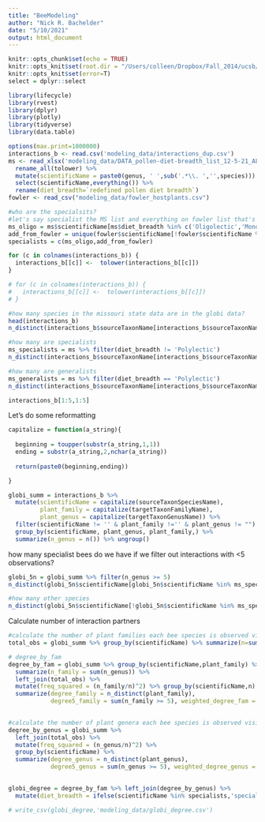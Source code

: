```yaml
---
title: "BeeModeling"
author: "Nick R. Bachelder"
date: "5/10/2021"
output: html_document
---
```


```r
knitr::opts_chunk$set(echo = TRUE)
knitr::opts_knit$set(root.dir = "/Users/colleen/Dropbox/Fall_2014/ucsb/Bee-Specialization-Modeling/")
knitr::opts_knit$set(error=T)
select = dplyr::select

library(lifecycle)
library(rvest)
library(dplyr)
library(plotly)
library(tidyverse)
library(data.table)


```

```r
options(max.print=1000000)
interactions_b <- read.csv('modeling_data/interactions_dup.csv')
ms <- read_xlsx('modeling_data/DATA_pollen-diet-breadth_list_12-5-21_ALR.xlsx', sheet = 3) %>%
  rename_all(tolower) %>%
  mutate(scientificName = paste0(genus, ' ',sub('.*\\. ','',species))) %>%
  select(scientificName,everything()) %>%
  rename(diet_breadth=`redefined pollen diet breadth`)
fowler <- read_csv("modeling_data/fowler_hostplants.csv") 

#who are the specialsits?
#let's say specialist the MS list and everything on fowler list that's missing from ms list
ms_oligo = ms$scientificName[ms$diet_breadth %in% c('Oligolectic','Monolectic')]
add_from_fowler = unique(fowler$scientificName[!fowler$scientificName %in% ms$scientificName])
specialists = c(ms_oligo,add_from_fowler)

for (c in colnames(interactions_b)) {
  interactions_b[[c]] <-  tolower(interactions_b[[c]])
}

# for (c in colnames(interactions_b)) {
#   interactions_b[[c]] <-  tolower(interactions_b[[c]])
# }
```


```r
#how many species in the missouri state data are in the globi data?
head(interactions_b)
n_distinct(interactions_b$sourceTaxonName[interactions_b$sourceTaxonName  %in% tolower(ms$scientificName)]) #800 species in the ms data

#how many are specialists
ms_specialists = ms %>% filter(diet_breadth != 'Polylectic')
n_distinct(interactions_b$sourceTaxonName[interactions_b$sourceTaxonName  %in% tolower(ms_specialists$scientificName)]) #503 specialist species 

#how many are generalists
ms_generalists = ms %>% filter(diet_breadth == 'Polylectic')
n_distinct(interactions_b$sourceTaxonName[interactions_b$sourceTaxonName  %in% tolower(ms_generalists$scientificName)]) #296 generalist species 

```

```r
interactions_b[1:5,1:5]
```


Let's do some reformatting
```r
capitalize = function(a_string){
  
  beginning = toupper(substr(a_string,1,1))
  ending = substr(a_string,2,nchar(a_string))
  
  return(paste0(beginning,ending))

}

globi_summ = interactions_b %>% 
  mutate(scientificName = capitalize(sourceTaxonSpeciesName), 
         plant_family = capitalize(targetTaxonFamilyName), 
         plant_genus = capitalize(targetTaxonGenusName)) %>%
  filter(scientificName != '' & plant_family !='' & plant_genus != "") %>% 
  group_by(scientificName, plant_genus, plant_family,) %>% 
  summarize(n_genus = n()) %>% ungroup()


```

how many specialist bees do we have if we filter out interactions with <5 observations?
```r
globi_5n = globi_summ %>% filter(n_genus >= 5)
n_distinct(globi_5n$scientificName[globi_5n$scientificName %in% ms_specialists$scientificName]) #only 360

#how many other species
n_distinct(globi_5n$scientificName[!globi_5n$scientificName %in% ms_specialists$scientificName]) # 730, so about 1000 total


```
Calculate number of interaction partners

```r
#calculate the number of plant families each bee species is observed visiting
total_obs = globi_summ %>% group_by(scientificName) %>% summarize(n=sum(n_genus))

# degree_by_fam 
degree_by_fam = globi_summ %>% group_by(scientificName,plant_family) %>%
  summarize(n_family = sum(n_genus)) %>%
  left_join(total_obs) %>%
  mutate(freq_squared = (n_family/n)^2) %>% group_by(scientificName,n) %>%
  summarize(degree_family = n_distinct(plant_family), 
            degree5_family = sum(n_family >= 5), weighted_degree_fam = sum(freq_squared))# %>%
 

#calculate the number of plant genera each bee species is observed visiting
degree_by_genus = globi_summ %>%
  left_join(total_obs) %>%
  mutate(freq_squared = (n_genus/n)^2) %>% 
  group_by(scientificName) %>%
  summarize(degree_genus = n_distinct(plant_genus), 
            degree5_genus = sum(n_genus >= 5), weighted_degree_genus = sum(freq_squared)) 

           
globi_degree = degree_by_fam %>% left_join(degree_by_genus) %>%
  mutate(diet_breadth = ifelse(scientificName %in% specialists,'specialist','generalist'))

# write_csv(globi_degree,'modeling_data/globi_degree.csv')

```
